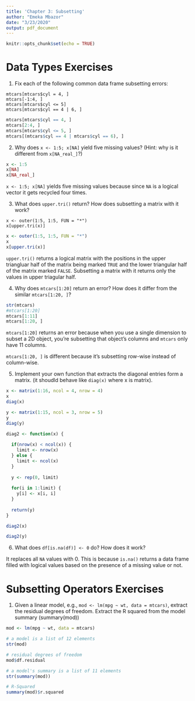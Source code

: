 ```yaml
---
title: 'Chapter 3: Subsetting'
author: "Emeka Mbazor"
date: "3/23/2020"
output: pdf_document
---
```


```r
knitr::opts_chunk$set(echo = TRUE)
```

# Data Types Exercises

1. Fix each of the following common data frame subsetting errors:

```
mtcars[mtcars$cyl = 4, ]
mtcars[-1:4, ]
mtcars[mtcars$cyl <= 5]
mtcars[mtcars$cyl == 4 | 6, ]
```

```r
mtcars[mtcars$cyl == 4, ]
mtcars[2:4, ]
mtcars[mtcars$cyl <= 5, ]
mtcars[(mtcars$cyl == 4 | mtcars$cyl == 6), ]
```

2. Why does `x <- 1:5; x[NA]` yield five missing values? (Hint: why is it different from `x[NA_real_]`?)

```r
x <- 1:5
x[NA]
x[NA_real_]
```

`x <- 1:5; x[NA]` yields five missing values because since `NA` is a logical vector it gets recycled four times. 

3. What does `upper.tri()` return? How does subsetting a matrix with it work? 

```
x <- outer(1:5, 1:5, FUN = "*")
x[upper.tri(x)]
```

```r
x <- outer(1:5, 1:5, FUN = "*")
x
x[upper.tri(x)]
```

`upper.tri()` returns a logical matrix with the positions in the upper triangluar half of the matrix being marked `TRUE` and the lower triangular half of the matrix marked `FALSE`. Subsetting a matrix with it returns only the values in upper triagular half.

4. Why does `mtcars[1:20]` return an error? How does it differ from the similar `mtcars[1:20, ]`?

```r
str(mtcars)
#mtcars[1:20]
mtcars[1:11]
mtcars[1:20, ]
```

`mtcars[1:20]` returns an error because when you use a single dimension to subset a 2D object, you're subsetting that object's columns and `mtcars` only have 11 columns. 

`mtcars[1:20, ]` is different because it's subsetting row-wise instead of column-wise.


5. Implement your own function that extracts the diagonal entries form a matrix. (it shoudld behave like `diag(x)` where x is matrix).

```r
x <- matrix(1:16, ncol = 4, nrow = 4)
x
diag(x)

y <- matrix(1:15, ncol = 3, nrow = 5)
y
diag(y)

diag2 <- function(x) {
  
  if(nrow(x) < ncol(x)) {
    limit <- nrow(x)
  } else {
    limit <- ncol(x)
  }
  
  y <- rep(0, limit)
  
  for(i in 1:limit) {
    y[i] <- x[i, i] 
  }
  
  return(y)
}

diag2(x)

diag2(y)
```

6. What does `df[is.na(df)] <- 0` do? How does it work?

It replaces all `NA` values with 0. This is because `is.na()` returns a data frame filled with logical values based on the presence of a missing value or not. 

# Subsetting Operators Exercises

1. Given a linear model, e.g., `mod <- lm(mpg ~ wt, data = mtcars)`, extract the residual degrees of freedom. Extract the R squared from the model summary (summary(mod))

```r
mod <- lm(mpg ~ wt, data = mtcars)

# a model is a list of 12 elements
str(mod)

# residual degrees of freedom
mod$df.residual

# a model's summary is a list of 11 elements 
str(summary(mod))

# R-Squared
summary(mod)$r.squared
```

